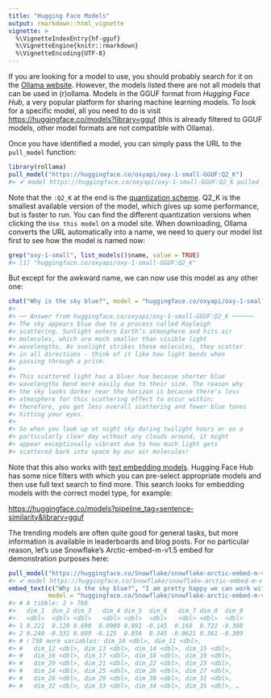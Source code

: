 ```yaml
---
title: "Hugging Face Models"
output: rmarkdown::html_vignette
vignette: >
  %\VignetteIndexEntry{hf-gguf}
  %\VignetteEngine{knitr::rmarkdown}
  %\VignetteEncoding{UTF-8}
---
```




If you are looking for a model to use, you should probably search for it on the [Ollama website](https://ollama.com/search).
However, the models listed there are not all models that can be used in (r)ollama.
Models in the GGUF format from *Hugging Face Hub*, a very popular platform for sharing machine learning models.
To look for a specific model, all you need to do is visit <https://huggingface.co/models?library=gguf> (this is already filtered to GGUF models, other model formats are not compatible with Ollama).

Once you have identified a model, you can simply pass the URL to the `pull_model` function:


``` r
library(rollama)
pull_model("https://huggingface.co/oxyapi/oxy-1-small-GGUF:Q2_K")
#> ✔ model https://huggingface.co/oxyapi/oxy-1-small-GGUF:Q2_K pulled succesfully
```

Note that the `:Q2_K` at the end is the [quantization scheme](https://huggingface.co/docs/optimum/en/concept_guides/quantization).
Q2_K is the smallest available version of the model, which gives up some performance, but is faster to run.
You can find the different quantization versions when clicking the `Use this model` on a model site.
When downloading, Ollama converts the URL automatically into a name, we need to query our model list first to see how the model is named now:


``` r
grep("oxy-1-small", list_models()$name, value = TRUE)
#> [1] "huggingface.co/oxyapi/oxy-1-small-GGUF:Q2_K"
```

But except for the awkward name, we can now use this model as any other one:


``` r
chat("Why is the sky blue?", model = "huggingface.co/oxyapi/oxy-1-small-GGUF:Q2_K")
#> 
#> ── Answer from huggingface.co/oxyapi/oxy-1-small-GGUF:Q2_K ──────
#> The sky appears blue due to a process called Rayleigh
#> scattering. Sunlight enters Earth’s atmosphere and hits air
#> molecules, which are much smaller than visible light
#> wavelengths. As sunlight strikes these molecules, they scatter
#> in all directions - think of it like how light bends when
#> passing through a prism.
#> 
#> This scattered light has a bluer hue because shorter blue
#> wavelengths bend more easily due to their size. The reason why
#> the sky looks darker near the horizon is because there's less
#> atmosphere for this scattering effect to occur within;
#> therefore, you get less overall scattering and fewer blue tones
#> hitting your eyes.
#> 
#> So when you look up at night sky during twilight hours or on a
#> particularly clear day without any clouds around, it might
#> appear exceptionally vibrant due to how much light gets
#> scattered back into space by our air molecules!
```

Note that this also works with [text embedding models](https://jbgruber.github.io/rollama/articles/text-embedding.html).
Hugging Face Hub has some nice filters with which you can pre-select appropriate models and then use full text search to find more.
This search looks for embedding models with the correct model type, for example:

<https://huggingface.co/models?pipeline_tag=sentence-similarity&library=gguf>

The trending models are often quite good for general tasks, but more information is available in leaderboards and blog posts.
For no particular reason, let's use Snowflake's Arctic-embed-m-v1.5 embed for demonstration purposes here:


``` r
pull_model("https://huggingface.co/Snowflake/snowflake-arctic-embed-m-v1.5:BF16")
#> ✔ model https://huggingface.co/Snowflake/snowflake-arctic-embed-m-v1.5:BF16 pulled succesfully
embed_text(c("Why is the sky blue?", "I am pretty happy we can work with GGUF models in R"),
           model = "huggingface.co/Snowflake/snowflake-arctic-embed-m-v1.5:BF16")
#> # A tibble: 2 × 768
#>   dim_1  dim_2 dim_3   dim_4 dim_5  dim_6   dim_7 dim_8  dim_9
#>   <dbl>  <dbl> <dbl>   <dbl> <dbl>  <dbl>   <dbl> <dbl>  <dbl>
#> 1 0.221  0.128 0.698  0.0980 0.891 -0.145  0.168  0.722 -0.308
#> 2 0.240 -0.331 0.699 -0.125  0.856  0.345 -0.0621 0.361 -0.309
#> # ℹ 759 more variables: dim_10 <dbl>, dim_11 <dbl>,
#> #   dim_12 <dbl>, dim_13 <dbl>, dim_14 <dbl>, dim_15 <dbl>,
#> #   dim_16 <dbl>, dim_17 <dbl>, dim_18 <dbl>, dim_19 <dbl>,
#> #   dim_20 <dbl>, dim_21 <dbl>, dim_22 <dbl>, dim_23 <dbl>,
#> #   dim_24 <dbl>, dim_25 <dbl>, dim_26 <dbl>, dim_27 <dbl>,
#> #   dim_28 <dbl>, dim_29 <dbl>, dim_30 <dbl>, dim_31 <dbl>,
#> #   dim_32 <dbl>, dim_33 <dbl>, dim_34 <dbl>, dim_35 <dbl>, …
```


